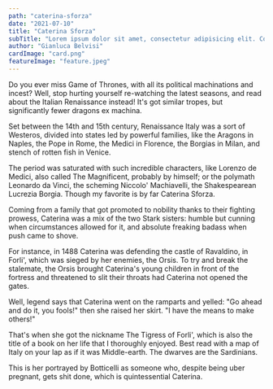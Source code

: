 ```yaml
---
path: "caterina-sforza"
date: "2021-07-10"
title: "Caterina Sforza"
subTitle: "Lorem ipsum dolor sit amet, consectetur adipisicing elit. Commodi cupiditate dicta repellendus!"
author: "Gianluca Belvisi"
cardImage: "card.png"
featureImage: "feature.jpeg"
---
```


Do you ever miss Game of Thrones, with all its political machinations and incest? Well, stop hurting yourself re-watching the latest seasons, and read about the Italian Renaissance instead! It's got similar tropes, but significantly fewer dragons ex machina.

Set between the 14th and 15th century, Renaissance Italy was a sort of Westeros, divided into states led by powerful families, like the Aragons in Naples, the Pope in Rome, the Medici in Florence, the Borgias in Milan, and stench of rotten fish in Venice.

The period was saturated with such incredible characters, like Lorenzo de Medici, also called The Magnificent, probably by himself; or the polymath Leonardo da Vinci, the scheming Niccolo' Machiavelli, the Shakespearean Lucrezia Borgia. Though my favorite is by far Caterina Sforza.

Coming from a family that got promoted to nobility thanks to their fighting prowess, Caterina was a mix of the two Stark sisters: humble but cunning when circumstances allowed for it, and absolute freaking badass when push came to shove.

For instance, in 1488 Caterina was defending the castle of Ravaldino, in Forli', which was sieged by her enemies, the Orsis. To try and break the stalemate, the Orsis brought Caterina's young children in front of the fortress and threatened to slit their throats had Caterina not opened the gates.

Well, legend says that Caterina went on the ramparts and yelled: "Go ahead and do it, you fools!" then she raised her skirt. "I have the means to make others!"

That's when she got the nickname The Tigress of Forli', which is also the title of a book on her life that I thoroughly enjoyed. Best read with a map of Italy on your lap as if it was Middle-earth. The dwarves are the Sardinians.

This is her portrayed by Botticelli as someone who, despite being uber pregnant, gets shit done, which is quintessential Caterina.
